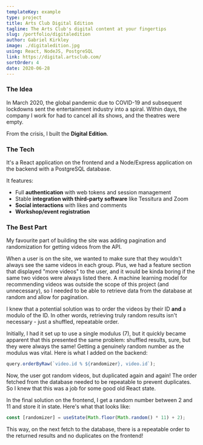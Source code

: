 ```yaml
---
templateKey: example
type: project
title: Arts Club Digital Edition
tagline: The Arts Club's digital content at your fingertips
slug: /portfolio/digitaledition
author: Gabriel Kirkley
image: ./digitaledition.jpg
using: React, NodeJS, PostgreSQL
link: https://digital.artsclub.com/
sortOrder: 4
date: 2020-06-28
---
```


### The Idea

In March 2020, the global pandemic due to COVID-19 and subsequent lockdowns sent
the entertainment industry into a spiral. Within days, the company I work for
had to cancel all its shows, and the theatres were empty.

From the crisis, I built the **Digital Edition**.

### The Tech

It's a React application on the frontend and a Node/Express application on the
backend with a PostgreSQL database.

It features:

- Full **authentication** with web tokens and session management
- Stable **integration with third-party software** like Tessitura and Zoom
- **Social interactions** with likes and comments
- **Workshop/event registration**

### The Best Part

My favourite part of building the site was adding pagination and randomization
for getting videos from the API.

When a user is on the site, we wanted to make sure that they wouldn't always see
the same videos in each group. Plus, we had a feature section that displayed
"more videos" to the user, and it would be kinda boring if the same two videos
were always listed there. A machine learning model for recommending videos was
outside the scope of this project (and unnecessary), so I needed to be able to
retrieve data from the database at random and allow for pagination.

I knew that a potential solution was to order the videos by their ID **and** a
modulo of the ID. In other words, retrieving truly random results isn't
necessary - just a shuffled, repeatable order.

Initially, I had it set up to use a single modulus (7), but it quickly became
apparent that this presented the same problem: shuffled results, sure, but they
were always the same! Getting a genuinely random number as the modulus was
vital. Here is what I added on the backend:

```js
query.orderByRaw(`video.id % ${randomizer}, video.id`);
```

Now, the user got random videos, but duplicated again and again! The order
fetched from the database needed to be repeatable to prevent duplicates. So I
knew that this was a job for some good old React state.

In the final solution on the frontend, I get a random number between 2 and 11
and store it in state. Here's what that looks like:

```js
const [randomizer] = useState(Math.floor(Math.random() * 11) + 2);
```

This way, on the next fetch to the database, there is a repeatable order to the
returned results and no duplicates on the frontend!
